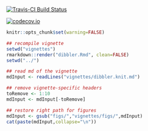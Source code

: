 [![Travis-CI Build Status](https://travis-ci.org/thibautjombart/dibbler.png?branch=master)](https://travis-ci.org/thibautjombart/dibbler)

[![codecov.io](https://codecov.io/github/thibautjombart/dibbler/coverage.svg?branch=master)](https://codecov.io/github/thibautjombart/dibbler?branch=master)


```r
knitr::opts_chunk$set(warning=FALSE)

## recompile vignette
setwd("vignettes")
rmarkdown::render("dibbler.Rmd", clean=FALSE)
setwd("../")
```

```r
## read md of the vignette
mdInput <- readLines("vignettes/dibbler.knit.md")

## remove vignette-specific headers
toRemove <- 1:10
mdInput <- mdInput[-toRemove]

## restore right path for figures
mdInput <- gsub("figs/","vignettes/figs/",mdInput)
cat(paste(mdInput,collapse="\n"))
```

